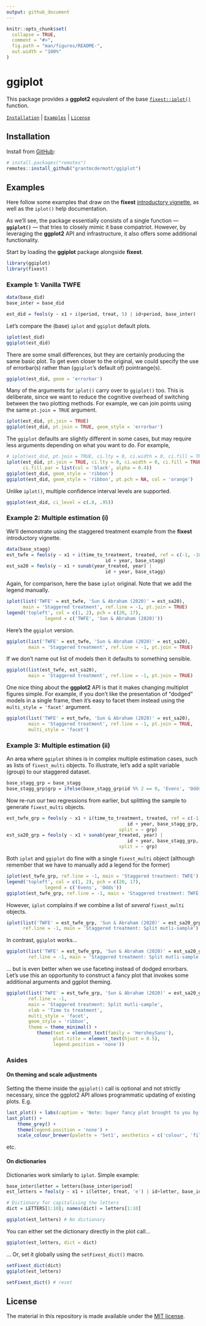 ```yaml
---
output: github_document
---
```


<!-- README.md is generated from README.Rmd. Please edit that file -->

```r
knitr::opts_chunk$set(
  collapse = TRUE,
  comment = "#>",
  fig.path = "man/figures/README-",
  out.width = "100%"
)
```

# ggiplot

<!-- badges: start -->
<!-- badges: end -->

This package provides a **ggplot2** equivalent of the base 
[`fixest::iplot()`](https://lrberge.github.io/fixest/reference/coefplot.html)
function.

[`Installation`](#installation) | [`Examples`](#examples) | [`License`](#license)

## Installation

Install from [GitHub](https://github.com/):

``` r
# install.packages("remotes")
remotes::install_github("grantmcdermott/ggiplot")
```
## Examples

Here follow some examples that draw on the **fixest** 
[introductory vignette](https://lrberge.github.io/fixest/articles/fixest_walkthrough.html),
as well as the `iplot()` help documentation. 

As we'll see, the package essentially consists of a single function &mdash; 
**`ggiplot()`** &mdash; that tries to closely mimic it base compatriot. However, 
by leveraging the **ggplot2** API and infrastructure, it also offers some 
additional functionality.

Start by loading the **ggiplot** package alongside **fixest**.

```r
library(ggiplot)
library(fixest)
```

### Example 1: Vanilla TWFE

```r
data(base_did)
base_inter = base_did

est_did = feols(y ~ x1 + i(period, treat, 5) | id+period, base_inter)
```

Let's compare the (base) `iplot` and `ggiplot` default plots.

```r
iplot(est_did)
ggiplot(est_did)
```

There are some small differences, but they are certainly producing the same
basic plot. To get even closer to the original, we could specify the use of 
errorbar(s) rather than (`ggiplot`'s default of) pointrange(s).

```r
ggiplot(est_did, geom = 'errorbar')
```

Many of the arguments for `iplot()` carry over to `ggiplot()` too. This is
deliberate, since we want to reduce the cognitive overhead of switching between
the two plotting methods. For example, we can join points using the same 
`pt.join = TRUE` argument.

```r
iplot(est_did, pt.join = TRUE)
ggiplot(est_did, pt.join = TRUE, geom_style = 'errorbar')
```

The `ggiplot` defaults are slightly different in some cases, but may require
less arguments depending on what you want to do. For example,

```r
# iplot(est_did, pt.join = TRUE, ci.lty = 0, ci.width = 0, ci.fill = TRUE)
iplot(est_did, pt.join = TRUE, ci.lty = 0, ci.width = 0, ci.fill = TRUE,
      ci.fill.par = list(col = 'black', alpha = 0.4))
ggiplot(est_did, geom_style = 'ribbon')
ggiplot(est_did, geom_style = 'ribbon', pt.pch = NA, col = 'orange')
```

Unlike `iplot()`, multiple confidence interval levels are supported.

```r
ggiplot(est_did, ci_level = c(.8, .95))
```

### Example 2: Multiple estimation (i)

We'll demonstrate using the staggered treatment example from the **fixest**
introductory vignette.

```r
data(base_stagg)
est_twfe = feols(y ~ x1 + i(time_to_treatment, treated, ref = c(-1, -1000)) | 
								 	id + year, base_stagg)
est_sa20 = feols(y ~ x1 + sunab(year_treated, year) | 
								 	id + year, base_stagg)
```

Again, for comparison, here the base `iplot` original. Note that we add the 
legend manually.

```r
iplot(list('TWFE' = est_twfe, 'Sun & Abraham (2020)' = est_sa20),
      main = 'Staggered treatment', ref.line = -1, pt.join = TRUE)
legend('topleft', col = c(1, 2), pch = c(20, 17),
			  legend = c('TWFE', 'Sun & Abraham (2020)'))
```

Here's the `ggiplot` version.

```r
ggiplot(list('TWFE' = est_twfe, 'Sun & Abraham (2020)' = est_sa20),
        main = 'Staggered treatment', ref.line = -1, pt.join = TRUE)
```

If we don't name out list of models then it defaults to something sensible.

```r
ggiplot(list(est_twfe, est_sa20),
        main = 'Staggered treatment', ref.line = -1, pt.join = TRUE)
```

One nice thing about the **ggplot2** API is that it makes changing multiplot
figures simple. For example, if you don't like the presentation of "dodged" 
models in a single frame, then it's easy to facet them instead using 
the `multi_style = 'facet'` argument.

```r
ggiplot(list('TWFE' = est_twfe, 'Sun & Abraham (2020)' = est_sa20),
        main = 'Staggered treatment', ref.line = -1, pt.join = TRUE,
        multi_style = 'facet')
```

### Example 3: Multiple estimation (ii)

An area where `ggiplot` shines is in complex multiple estimation cases, such
as lists of `fixest_multi` objects. To illustrate, let's add a split variable
(group) to our staggered dataset.

```r
base_stagg_grp = base_stagg
base_stagg_grp$grp = ifelse(base_stagg_grp$id %% 2 == 0, 'Evens', 'Odds')
```

Now re-run our two regressions from earlier, but splitting the sample to
generate `fixest_multi` objects.

```r
est_twfe_grp = feols(y ~ x1 + i(time_to_treatment, treated, ref = c(-1, -1000)) | 
										 	id + year, base_stagg_grp, 
										 split = ~ grp)
est_sa20_grp = feols(y ~ x1 + sunab(year_treated, year) | 
										 	id + year, base_stagg_grp, 
										 split = ~ grp)
```

Both `iplot` and `ggiplot` do fine with a single `fixest_multi` object (although
remember that we have to manually add a legend for the former)

```r
iplot(est_twfe_grp, ref.line = -1, main = 'Staggered treatment: TWFE')
legend('topleft', col = c(1, 2), pch = c(20, 17),
			  legend = c('Evens', 'Odds'))
ggiplot(est_twfe_grp, ref.line = -1, main = 'Staggered treatment: TWFE')
```

However, `iplot` complains if we combine a list of _several_ `fixest_multi` 
objects.

```r
iplot(list('TWFE' = est_twfe_grp, 'Sun & Abraham (2020)' = est_sa20_grp),
      ref.line = -1, main = 'Staggered treatment: Split mutli-sample')
```

In contrast, `ggiplot` works...

```r
ggiplot(list('TWFE' = est_twfe_grp, 'Sun & Abraham (2020)' = est_sa20_grp),
        ref.line = -1, main = 'Staggered treatment: Split mutli-sample')
```

... but is even better when we use faceting instead of dodged errorbars.
Let's use this an opportunity to construct a fancy plot that invokes some
additional arguments and ggplot theming.

```r
ggiplot(list('TWFE' = est_twfe_grp, 'Sun & Abraham (2020)' = est_sa20_grp),
        ref.line = -1,
        main = 'Staggered treatment: Split mutli-sample',
        xlab = 'Time to treatment',
        multi_style = 'facet',
        geom_style = 'ribbon',
        theme = theme_minimal() +
           theme(text = element_text(family = 'HersheySans'),
                 plot.title = element_text(hjust = 0.5),
                 legend.position = 'none'))
```


### Asides 

#### On theming and scale adjustments

Setting the theme inside the `ggiplot()` call is optional and not strictly
necessary, since the ggplot2 API allows programmatic updating of existing
plots. E.g.

```r
last_plot() + labs(caption = 'Note: Super fancy plot brought to you by ggiplot')
last_plot() + 
	theme_grey() + 
	theme(legend.position = 'none') +
	scale_colour_brewer(palette = 'Set1', aesthetics = c('colour', 'fill'))
```

etc.

#### On dictionaries

Dictionaries work similarly to `iplot`. Simple example:

```r
base_inter$letter = letters[base_inter$period]
est_letters = feols(y ~ x1 + i(letter, treat, 'e') | id+letter, base_inter)

# Dictionary for capitalising the letters
dict = LETTERS[1:10]; names(dict) = letters[1:10]

ggiplot(est_letters) # No dictionary
```

You can either set the dictionary directly in the plot call...

```r
ggiplot(est_letters, dict = dict)
```

... Or, set it globally using the `setFixest_dict()` macro.

```r
setFixest_dict(dict)
ggiplot(est_letters)

setFixest_dict() # reset
```

## License

The material in this repository is made available under the 
[MIT license](http://opensource.org/licenses/mit-license.php).
